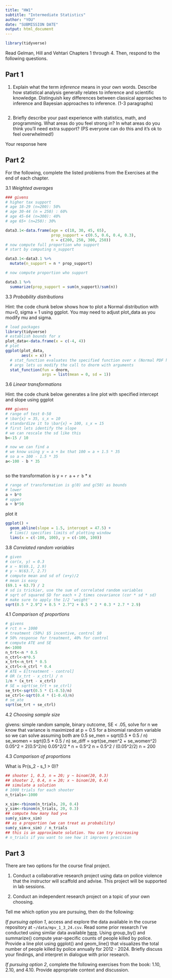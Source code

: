 ```yaml
---
title: "HW1"
subtitle: "Intermediate Statistics"
author: "YOU"
date: "SUBMISSION DATE"
output: html_document
---
```


```r
library(tidyverse)
```


Read Gelman, Hill and Vehtari Chapters 1 through 4. Then, respond to the following questions.

## Part 1

1. Explain what the term *inference* means in your own words. Describe how statistical analysis generally relates to inference and scientific knowledge. Distinguish key differences between classical approaches to inference and Bayesian approaches to inference. (1-3 paragraphs)

```r

```



2. Briefly describe your past experience with statistics, math, and programming. What areas do you feel strong in? In what areas do you think you'll need extra support? (PS everyone can do this and it's ok to feel overwhelmed!)

Your response here

## Part 2

For the following, complete the listed problems from the Exercises at the end of each chapter.

3.1 *Weighted averages*

```r
### givens
# higher tax support
# age 18-29 (n=200): 50%
# age 30-44 (n = 250) : 60%
# age 45-64 (n=300): 40%
# age 65+ (n=250): 30%

data3.1<-data.frame(age = c(18, 30, 45, 65),
                    prop_support = c(0.5, 0.6, 0.4, 0.3),
                    n = c(200, 250, 300, 250))
# now compute full proportion who support
# start by computing n_support

data3.1<-data3.1 %>% 
  mutate(n_support = n * prop_support)

# now compute proportion who support

data3.1 %>% 
  summarize(prop_support = sum(n_support)/sum(n))
```

3.3 *Probability distributions* 

Hint: the code chunk below shows how to plot a Normal distribution with mu=0, sigma = 1 using ggplot. You may need to adjust plot_data as you modify mu and sigma. 

```r
# load packages
library(tidyverse)
# establish bounds for x
plot_data<-data.frame(x = c(-4, 4))
# plot
ggplot(plot_data,
       aes(x = x)) + 
  # stat_function evaluates the specified function over x (Normal PDF here)
  # args lets us modify the call to dnorm with arguments
  stat_function(fun = dnorm, 
                args = list(mean = 0, sd = 1))
```

3.6 *Linear transformations*

Hint: the code chunk below generates a line plot with specified intercept and slope using ggplot

```r
### givens
# range of test 0-50
# \bar{x} = 35, s_x = 10
# standardize it to \bar{x} = 100, s_x = 15
# first lets identify the slope 
# we can rescale the sd like this
b<-15 / 10

# now we can find a
# we know using y = a + bx that 100 = a + 1.5 * 35
# so a = 100 - 1.5 * 35
a<-100 - b * 35



```

so the transformation is y = `r a` + `r b` * x

```r
# range of transformation is g(0) and g(50) as bounds
# lower
a + b*0
# upper
a + b*50
```

plot it

```r
ggplot() + 
  geom_abline(slope = 1.5, intercept = 47.5) + 
  # lims() specifies limits of plotting window
  lims(x = c(-100, 100), y = c(-100, 100)) 
```

3.8 *Correlated random variables*

```r
# given
# cor(x, y) = 0.3
# x ~ N(69.1, 2.9)
# y ~ N(63.7, 2.7)
# compute mean and sd of (x+y)/2
# mean is easy
(69.1 + 63.7) / 2
# sd is trickier, use the sum of correlated random variables
# sqrt of squared SD for each + 2 times covariance (cor * sd * sd)
# make sure to apply the 1/2 'weight'
sqrt(0.5 * 2.9^2 + 0.5 * 2.7^2 + 0.5 * 2 * 0.3 * 2.7 * 2.9)
```

4.1 *Comparison of proportions*

```r
# givens
# rct n = 1000
# treatment (50%) $5 incentive, control $0
# 50% response for treatment, 40% for control
# compute ATE and SE
n<-1000
n_trt<-n * 0.5
n_ctrl<-n*0.5
x_trt<-n_trt * 0.5
x_ctrl<-n_ctrl * 0.4
# ATE = E[treatment - control]
# OR (x_trt - x_ctrl) / n
1/n * (x_trt - x_ctrl)
# SE = sqrt(se_trt + se_ctrl)
se_trt<-sqrt(0.5 * (1-0.5)/n)
se_ctrl<-sqrt(0.4 * (1-0.4)/n)
# se_ate
sqrt(se_trt + se_ctrl)
```

4.2 *Choosing sample size*

givens: 
simple random sample, binary outcome, SE < .05, solve for n
we know that variance is maximized at p = 0.5 for a binomial random variable
so we can solve assuming both are 0.5
se_men = sqrt(0.5 * 0.5 / n)
se_women = sqrt(0.5 * 0.5 / n)
se_diff = sqrt(se_men^2 + se_women^2)
0.05^2 = 2(0.5^2/n)
0.05^2/2 * n = 0.5^2
n = 0.5^2 / (0.05^2/2)
n = 200


4.3 *Comparison of proportions*

What is Pr(s_2 - s_1 > 0)?

```r
## shooter 1, 0.3, n = 20; y ~ binom(20, 0.3)
## shooter 2, 0.4, n = 20; x ~ binom(20, 0.4)
## simulate a solution
# 1000 trials for each shooter
n_trials<-1000

x_sim<-rbinom(n_trials, 20, 0.4)
y_sim<-rbinom(n_trials, 20, 0.3)
## compute how many had y>x
sum(y_sim>x_sim)
## as a proportion (we can treat as probability)
sum(y_sim>x_sim) / n_trials
## this is an approximate solution. You can try increasing
# n_trials if you want to see how it improves precision
```


## Part 3

There are two options for the course final project. 

1) Conduct a collaborative research project using data on police violence that the instructor will scaffold and advise. This project will be supported in lab sessions.

2) Conduct an independent research project on a topic of your own choosing. 

Tell me which option you are pursuing, then do the following:

*If pursuing option 1*, access and explore the data available in the course repository at `~/data/mpv_1_3_24.csv`. Read some prior research I've conducted using similar data available [here](https://www.pnas.org/doi/abs/10.1073/pnas.1821204116). Using group_by() and summarize() compute year-specific counts of people killed by police. Provide a line plot using ggplot() and geom_line() that visualizes the total number of people killed by police annually for 2012 - 2024. Briefly discuss your findings, and interpret in dialogue with prior research.

*If pursuing option 2*, complete the following exercises from the book: 1.10, 2.10, and 4.10. Provide appropriate context and discussion.
